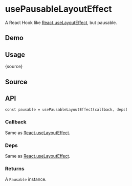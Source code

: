 # usePausableLayoutEffect


<HooksType category="Lifecycle" pausable lowLevel />

A React Hook like [React.useLayoutEffect](https://react.dev/reference/react/useLayoutEffect), but pausable.

## Demo


<App />

## Usage


<RawCode>{source}</RawCode>

## Source


<Source />

## API

```tsx
const pausable = usePausableLayoutEffect(callback, deps)
```

### Callback

Same as [React.useLayoutEffect](https://react.dev/reference/react/useLayoutEffect).

### Deps

Same as [React.useLayoutEffect](https://react.dev/reference/react/useLayoutEffect).

### Returns


<Tip type="pausable" />

A `Pausable` instance.
